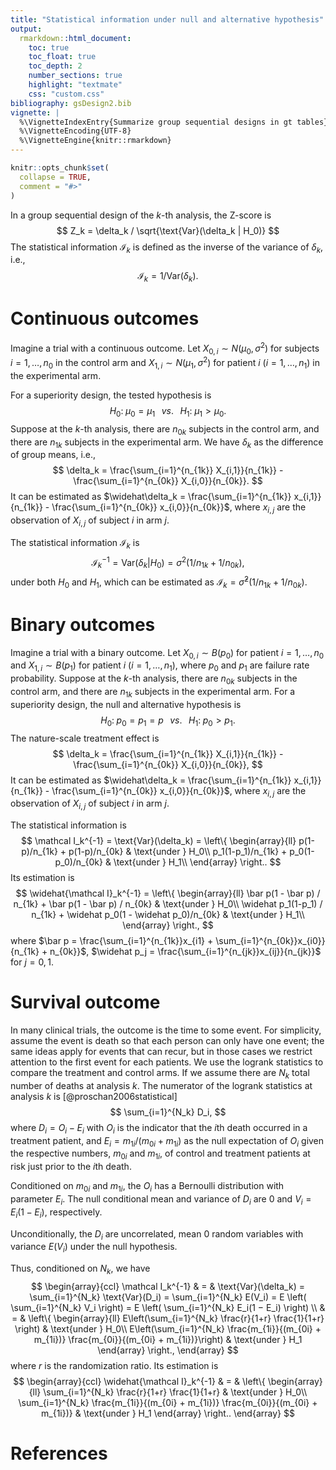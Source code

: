 ```yaml
---
title: "Statistical information under null and alternative hypothesis"
output:
  rmarkdown::html_document:
    toc: true
    toc_float: true
    toc_depth: 2
    number_sections: true
    highlight: "textmate"
    css: "custom.css"
bibliography: gsDesign2.bib
vignette: |
  %\VignetteIndexEntry{Summarize group sequential designs in gt tables}
  %\VignetteEncoding{UTF-8}
  %\VignetteEngine{knitr::rmarkdown}
---
```


```r
knitr::opts_chunk$set(
  collapse = TRUE,
  comment = "#>"
)
```

In a group sequential design of the $k$-th analysis, the Z-score is
$$
  Z_k = \delta_k / \sqrt{\text{Var}(\delta_k | H_0)}
$$
The statistical information $\mathcal I_k$ is defined as the inverse of the variance of $\delta_k$, i.e., 
$$
  \mathcal I_k = 1 / \text{Var}(\delta_k).
$$

# Continuous outcomes

Imagine a trial with a continuous outcome. Let $X_{0, i} \sim N(\mu_0, \sigma^2)$ for subjects $i = 1, \ldots, n_0$ in the control arm and $X_{1,i} \sim N(\mu_1, \sigma^2)$ for patient $i$ ($i = 1, \ldots, n_1$) in the experimental arm. 

For a superiority design, the tested hypothesis is 
$$
  H_0: \; \mu_0 = \mu_1 \;\;\; vs. \;\;\; H_1:\; \mu_1 > \mu_0.
$$
Suppose at the $k$-th analysis, there are $n_{0k}$ subjects in the control arm, and there are $n_{1k}$ subjects in the experimental arm. We have $\delta_k$ as the difference of group means, i.e.,
$$
  \delta_k 
  =
  \frac{\sum_{i=1}^{n_{1k}} X_{i,1}}{n_{1k}} 
  - 
  \frac{\sum_{i=1}^{n_{0k}} X_{i,0}}{n_{0k}}.
$$
It can be estimated as $\widehat\delta_k = \frac{\sum_{i=1}^{n_{1k}} x_{i,1}}{n_{1k}} - \frac{\sum_{i=1}^{n_{0k}} x_{i,0}}{n_{0k}}$, where $x_{i,j}$ are the observation of $X_{i,j}$ of subject $i$ in arm $j$.

The statistical information $\mathcal I_k$ is
$$
  \mathcal I_k^{-1}
  =
  \text{Var}(\delta_k | H_0)
  = 
  \sigma^2 (1 / n_{1k} + 1 / n_{0k}),
$$
under both $H_0$ and $H_1$, which can be estimated as $\mathcal I_k = \widehat\sigma^2 (1 / n_{1k} + 1 / n_{0k})$.

# Binary outcomes

Imagine a trial with a binary outcome. Let $X_{0, i} \sim B(p_0)$ for patient $i = 1, \ldots, n_0$ and $X_{1,i} \sim B(p_1)$ for patient $i$ ($i = 1, \ldots, n_1$), where $p_0$ and $p_1$ are failure rate probability. Suppose at the $k$-th analysis, there are $n_{0k}$ subjects in the control arm, and there are $n_{1k}$ subjects in the experimental arm. For a superiority design, the null and alternative hypothesis is 
$$
  H_0: \; p_0 = p_1 = p \;\;\; vs. \;\;\; H_1:\; p_0 > p_1.
$$
The nature-scale treatment effect is  
$$
  \delta_k
  =
  \frac{\sum_{i=1}^{n_{1k}} X_{i,1}}{n_{1k}} 
  - 
  \frac{\sum_{i=1}^{n_{0k}} X_{i,0}}{n_{0k}},
$$
It can be estimated as $\widehat\delta_k = \frac{\sum_{i=1}^{n_{1k}} x_{i,1}}{n_{1k}} - \frac{\sum_{i=1}^{n_{0k}} x_{i,0}}{n_{0k}}$, where $x_{i,j}$ are the observation of $X_{i,j}$ of subject $i$ in arm $j$.

The statistical information is
$$
  \mathcal I_k^{-1}
  =
  \text{Var}(\delta_k)
  =
  \left\{
    \begin{array}{ll}
      p(1-p)/n_{1k} + p(1-p)/n_{0k}           & \text{under } H_0\\
      p_1(1-p_1)/n_{1k} + p_0(1-p_0)/n_{0k}   & \text{under } H_1\\
    \end{array}
  \right..
$$
Its estimation is
$$
  \widehat{\mathcal I}_k^{-1}
  =
  \left\{
    \begin{array}{ll}
      \bar p(1 - \bar p) / n_{1k} + \bar p(1 - \bar p) / n_{0k}           & \text{under } H_0\\
      \widehat p_1(1-p_1) / n_{1k} + \widehat p_0(1 - \widehat p_0)/n_{0k}   & \text{under } H_1\\
    \end{array}
  \right.,
$$
where $\bar p = \frac{\sum_{i=1}^{n_{1k}}x_{i1} + \sum_{i=1}^{n_{0k}}x_{i0}}{n_{1k} + n_{0k}}$, $\widehat p_j = \frac{\sum_{i=1}^{n_{jk}}x_{ij}}{n_{jk}}$ for $j = 0, 1$.


# Survival outcome

In many clinical trials, the outcome is the time to some event. For simplicity, assume the event is death so that each person can only have one event; the same ideas apply for events that can recur, but in those cases we restrict attention to the first event for each patients. We use the logrank statistics to compare the treatment and control arms. 
If we assume there are $N_k$ total number of deaths at analysis $k$. The numerator of the logrank statistics at analysis $k$ is [@proschan2006statistical]
$$
  \sum_{i=1}^{N_k} D_i,
$$ 
where $D_i = O_i - E_i$ with $O_i$ is the indicator that the $i$th death occurred in a treatment patient, and $E_i = m_{1i} / (m_{0i} + m_{1i})$ as the null expectation of $O_i$ given the respective numbers, $m_{0i}$ and $m_{1i}$, of control and treatment patients at risk just prior to the $i$th death. 


Conditioned on $m_{0i}$ and $m_{1i}$, the $O_i$ has a Bernoulli distribution with parameter $E_i$. The null conditional mean and variance of $D_i$ are 0 and $V_i = E_i(1 − E_i)$, respectively.

Unconditionally, the $D_i$ are uncorrelated, mean 0 random variables with variance $E(V_i)$ under the null hypothesis.

Thus, conditioned on $N_k$, we have
$$
\begin{array}{ccl}
  \mathcal I_k^{-1}
  & = &
  \text{Var}(\delta_k) 
  = 
  \sum_{i=1}^{N_k} \text{Var}(D_i)
  =
  \sum_{i=1}^{N_k} E(V_i)
  =
  E \left( \sum_{i=1}^{N_k} V_i \right)
  =
  E \left( \sum_{i=1}^{N_k} E_i(1 − E_i) \right) \\
  & = &
  \left\{
  \begin{array}{ll}
  E\left(\sum_{i=1}^{N_k} \frac{r}{1+r} \frac{1}{1+r} \right) 
  & \text{under } H_0\\
  E\left(\sum_{i=1}^{N_k} \frac{m_{1i}}{(m_{0i} + m_{1i})} \frac{m_{0i}}{(m_{0i} + m_{1i})}\right)
  & \text{under } H_1
  \end{array}
  \right.,
\end{array}  
$$
where $r$ is the randomization ratio. Its estimation is 
$$
\begin{array}{ccl}
  \widehat{\mathcal I}_k^{-1}
  & = &
  \left\{
  \begin{array}{ll}
  \sum_{i=1}^{N_k} \frac{r}{1+r} \frac{1}{1+r} 
  & \text{under } H_0\\
  \sum_{i=1}^{N_k} \frac{m_{1i}}{(m_{0i} + m_{1i})} \frac{m_{0i}}{(m_{0i} + m_{1i})}
  & \text{under } H_1
  \end{array}
  \right..
\end{array}  
$$
 
# References
